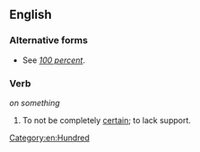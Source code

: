 ==English==

===Alternative forms===
* See ''[[100 percent]]''.

===Verb===
{{head|en|verb|head=[[not]] [[be]] [[100]] [[percent]]}} ''on something''

# To not be completely [[certain]]; to lack support.

[[Category:en:Hundred]]